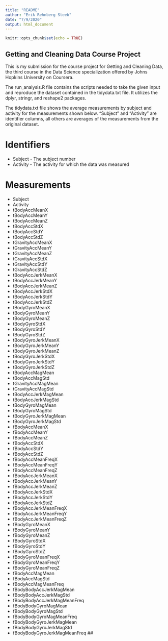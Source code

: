 ```yaml
---
title: "README"
author: "Erik Rehnberg Steeb"
date: "7/9/2020"
output: html_document
---
```


```r
knitr::opts_chunk$set(echo = TRUE)
```

## Getting and Cleaning Data Course Project

This is my submission for the course project for Getting and Cleaning Data, the third course in the Data Science specialization offered by Johns Hopkins University on Coursera. 

The run_analysis.R file contains the scripts needed to take the given input and reproduce the dataset contained in the tidydata.txt file. It utilizes the dplyr, stringr, and reshape2 packages.

The tidydata.txt file shows the average measurements by subject and activity for the measurements shown below. "Subject" and "Activity" are identifier columns, all others are averages of the measurements from the original dataset. 

# Identifiers
* Subject - The subject number
* Activity - The activity for which the data was measured

# Measurements
* Subject 
* Activity 
* tBodyAccMeanX 
* tBodyAccMeanY 
* tBodyAccMeanZ 
* tBodyAccStdX 
* tBodyAccStdY 
* tBodyAccStdZ 
* tGravityAccMeanX 
* tGravityAccMeanY 
* tGravityAccMeanZ 
* tGravityAccStdX 
* tGravityAccStdY 
* tGravityAccStdZ
* tBodyAccJerkMeanX 
* tBodyAccJerkMeanY 
* tBodyAccJerkMeanZ 
* tBodyAccJerkStdX 
* tBodyAccJerkStdY 
* tBodyAccJerkStdZ 
* tBodyGyroMeanX 
* tBodyGyroMeanY 
* tBodyGyroMeanZ 
* tBodyGyroStdX 
* tBodyGyroStdY 
* tBodyGyroStdZ 
* tBodyGyroJerkMeanX 
* tBodyGyroJerkMeanY 
* tBodyGyroJerkMeanZ 
* tBodyGyroJerkStdX 
* tBodyGyroJerkStdY 
* tBodyGyroJerkStdZ 
* tBodyAccMagMean 
* tBodyAccMagStd 
* tGravityAccMagMean 
* tGravityAccMagStd 
* tBodyAccJerkMagMean 
* tBodyAccJerkMagStd 
* tBodyGyroMagMean 
* tBodyGyroMagStd 
* tBodyGyroJerkMagMean 
* tBodyGyroJerkMagStd 
* fBodyAccMeanX 
* fBodyAccMeanY 
* fBodyAccMeanZ 
* fBodyAccStdX 
* fBodyAccStdY 
* fBodyAccStdZ 
* fBodyAccMeanFreqX 
* fBodyAccMeanFreqY 
* fBodyAccMeanFreqZ 
* fBodyAccJerkMeanX 
* fBodyAccJerkMeanY 
* fBodyAccJerkMeanZ 
* fBodyAccJerkStdX 
* fBodyAccJerkStdY 
* fBodyAccJerkStdZ 
* fBodyAccJerkMeanFreqX 
* fBodyAccJerkMeanFreqY 
* fBodyAccJerkMeanFreqZ 
* fBodyGyroMeanX 
* fBodyGyroMeanY 
* fBodyGyroMeanZ 
* fBodyGyroStdX 
* fBodyGyroStdY 
* fBodyGyroStdZ 
* fBodyGyroMeanFreqX 
* fBodyGyroMeanFreqY 
* fBodyGyroMeanFreqZ 
* fBodyAccMagMean 
* fBodyAccMagStd 
* fBodyAccMagMeanFreq 
* fBodyBodyAccJerkMagMean 
* fBodyBodyAccJerkMagStd 
* fBodyBodyAccJerkMagMeanFreq 
* fBodyBodyGyroMagMean 
* fBodyBodyGyroMagStd 
* fBodyBodyGyroMagMeanFreq 
* fBodyBodyGyroJerkMagMean 
* fBodyBodyGyroJerkMagStd 
* fBodyBodyGyroJerkMagMeanFreq
## 
